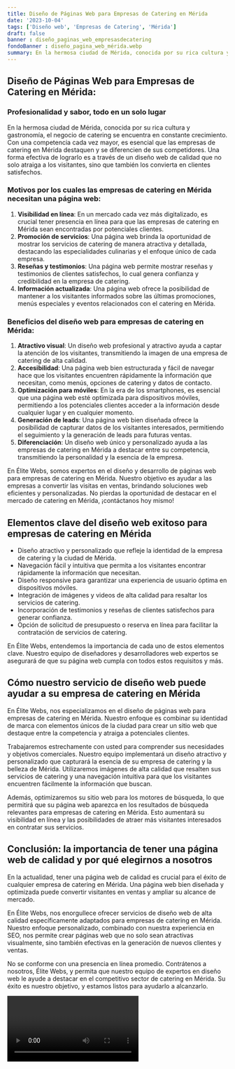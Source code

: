 ```yaml
---
title: Diseño de Páginas Web para Empresas de Catering en Mérida
date: '2023-10-04'
tags: ['Diseño web', 'Empresas de Catering', 'Mérida']
draft: false
banner : diseño_paginas_web_empresasdecatering
fondoBanner : diseño_pagina_web_mérida.webp
summary: En la hermosa ciudad de Mérida, conocida por su rica cultura y gastronomía, el negocio de catering se encuentra en constante crecimiento. Con una competencia cada vez mayor, es esencial que las empresas de catering en Mérida destaquen y se diferencien de sus competidores. Una forma efectiva de lograrlo es a través de un diseño web de calidad que no solo atraiga a los visitantes, sino que también los convierta en clientes satisfechos.
---
```


## Diseño de Páginas Web para Empresas de Catering en Mérida: 

### Profesionalidad y sabor, todo en un solo lugar

En la hermosa ciudad de Mérida, conocida por su rica cultura y gastronomía, el negocio de catering se encuentra en constante crecimiento. Con una competencia cada vez mayor, es esencial que las empresas de catering en Mérida destaquen y se diferencien de sus competidores. Una forma efectiva de lograrlo es a través de un diseño web de calidad que no solo atraiga a los visitantes, sino que también los convierta en clientes satisfechos.

### Motivos por los cuales las empresas de catering en Mérida necesitan una página web:

1. **Visibilidad en línea**: En un mercado cada vez más digitalizado, es crucial tener presencia en línea para que las empresas de catering en Mérida sean encontradas por potenciales clientes.
2. **Promoción de servicios**: Una página web brinda la oportunidad de mostrar los servicios de catering de manera atractiva y detallada, destacando las especialidades culinarias y el enfoque único de cada empresa.
3. **Reseñas y testimonios**: Una página web permite mostrar reseñas y testimonios de clientes satisfechos, lo cual genera confianza y credibilidad en la empresa de catering.
4. **Información actualizada**: Una página web ofrece la posibilidad de mantener a los visitantes informados sobre las últimas promociones, menús especiales y eventos relacionados con el catering en Mérida.

### Beneficios del diseño web para empresas de catering en Mérida:

1. **Atractivo visual**: Un diseño web profesional y atractivo ayuda a captar la atención de los visitantes, transmitiendo la imagen de una empresa de catering de alta calidad.
2. **Accesibilidad**: Una página web bien estructurada y fácil de navegar hace que los visitantes encuentren rápidamente la información que necesitan, como menús, opciones de catering y datos de contacto.
3. **Optimización para móviles**: En la era de los smartphones, es esencial que una página web esté optimizada para dispositivos móviles, permitiendo a los potenciales clientes acceder a la información desde cualquier lugar y en cualquier momento.
4. **Generación de leads**: Una página web bien diseñada ofrece la posibilidad de capturar datos de los visitantes interesados, permitiendo el seguimiento y la generación de leads para futuras ventas.
5. **Diferenciación**: Un diseño web único y personalizado ayuda a las empresas de catering en Mérida a destacar entre su competencia, transmitiendo la personalidad y la esencia de la empresa.

En Élite Webs, somos expertos en el diseño y desarrollo de páginas web para empresas de catering en Mérida. Nuestro objetivo es ayudar a las empresas a convertir las visitas en ventas, brindando soluciones web eficientes y personalizadas. No pierdas la oportunidad de destacar en el mercado de catering en Mérida, ¡contáctanos hoy mismo!

<GifSeo />

<Cta />

## Elementos clave del diseño web exitoso para empresas de catering en Mérida

- Diseño atractivo y personalizado que refleje la identidad de la empresa de catering y la ciudad de Mérida.
- Navegación fácil y intuitiva que permita a los visitantes encontrar rápidamente la información que necesitan.
- Diseño responsive para garantizar una experiencia de usuario óptima en dispositivos móviles.
- Integración de imágenes y videos de alta calidad para resaltar los servicios de catering.
- Incorporación de testimonios y reseñas de clientes satisfechos para generar confianza.
- Opción de solicitud de presupuesto o reserva en línea para facilitar la contratación de servicios de catering.

En Élite Webs, entendemos la importancia de cada uno de estos elementos clave. Nuestro equipo de diseñadores y desarrolladores web expertos se asegurará de que su página web cumpla con todos estos requisitos y más. 

## Cómo nuestro servicio de diseño web puede ayudar a su empresa de catering en Mérida

En Élite Webs, nos especializamos en el diseño de páginas web para empresas de catering en Mérida. Nuestro enfoque es combinar su identidad de marca con elementos únicos de la ciudad para crear un sitio web que destaque entre la competencia y atraiga a potenciales clientes.

Trabajaremos estrechamente con usted para comprender sus necesidades y objetivos comerciales. Nuestro equipo implementará un diseño atractivo y personalizado que capturará la esencia de su empresa de catering y la belleza de Mérida. Utilizaremos imágenes de alta calidad que resalten sus servicios de catering y una navegación intuitiva para que los visitantes encuentren fácilmente la información que buscan.

Además, optimizaremos su sitio web para los motores de búsqueda, lo que permitirá que su página web aparezca en los resultados de búsqueda relevantes para empresas de catering en Mérida. Esto aumentará su visibilidad en línea y las posibilidades de atraer más visitantes interesados en contratar sus servicios.

## Conclusión: la importancia de tener una página web de calidad y por qué elegirnos a nosotros

En la actualidad, tener una página web de calidad es crucial para el éxito de cualquier empresa de catering en Mérida. Una página web bien diseñada y optimizada puede convertir visitantes en ventas y ampliar su alcance de mercado.

En Élite Webs, nos enorgullece ofrecer servicios de diseño web de alta calidad específicamente adaptados para empresas de catering en Mérida. Nuestro enfoque personalizado, combinado con nuestra experiencia en SEO, nos permite crear páginas web que no solo sean atractivas visualmente, sino también efectivas en la generación de nuevos clientes y ventas.

No se conforme con una presencia en línea promedio. Contrátenos a nosotros, Élite Webs, y permita que nuestro equipo de expertos en diseño web le ayude a destacar en el competitivo sector de catering en Mérida. Su éxito es nuestro objetivo, y estamos listos para ayudarlo a alcanzarlo.

<Video />

<CtaBot job='Empresas de Catering' city='Mérida'/>

<Gmaps query='Mérida+españa+maps' />